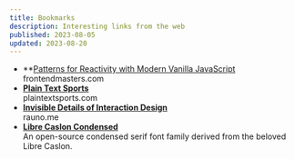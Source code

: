 ```yaml
---
title: Bookmarks
description: Interesting links from the web
published: 2023-08-05
updated: 2023-08-20
---
```


- **[Patterns for Reactivity with Modern Vanilla JavaScript](https://frontendmasters.com/blog/vanilla-javascript-reactivity/) <br/><span>frontendmasters.com</span>
- **[Plain Text Sports](https://plaintextsports.com/)** <br/><span>plaintextsports.com</span>
- **[Invisible Details of Interaction Design](https://rauno.me/craft/interaction-design)** <br/><span>rauno.me</span>
- **[Libre Caslon Condensed](https://github.com/ertekinno/libre-caslon-condensed)** <br/><span>An open-source condensed serif font family derived from the beloved Libre Caslon.</span>
